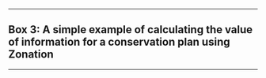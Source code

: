 ***

Box 3: A simple example of calculating the value of information for a conservation plan using Zonation
------------------------------------------------------------------------------------------------------

***

